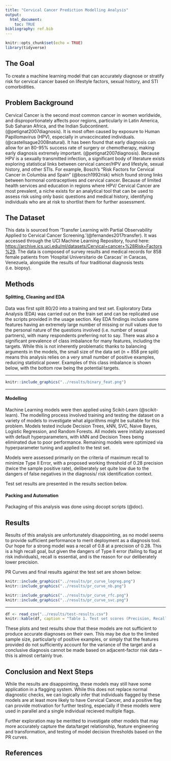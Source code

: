 ```yaml
---
title: "Cervical Cancer Prediction Modelling Analysis"
output: 
  html_document:
    toc: TRUE
bibliography: ref.bib
---
```


```r
knitr::opts_chunk$set(echo = TRUE)
library(tidyverse)
```

## The Goal

To create a machine learning model that can accurately diagnose or stratify risk for cervical cancer based on lifestyle factors, sexual history, and STI comorbidities.

## Problem Background

Cervical Cancer is the second most common cancer in women worldwide, and disproportionately affects poor regions, particularly in Latin America, Sub Saharan Africa, and the Indian Subcontinent. (@petignat2007diagnosis). It is most often caused by exposure to Human Papillomavirus (HPV), especially in unvaccincated individuals. (@castellsague2008natural). It has been found that early diagnosis can allow for an 80-95% success rate of surgery or chemotherapy, making early diagnosis extremely important. (@petignat2007diagnosis). Because HPV is a sexually transmitted infection, a significant body of literature exists exploring statistical links between cervical cancer/HPV and lifestyle, sexual history, and other STIs. For example, Bosch's "Risk Factors for Cervical Cancer in Columbia and Spain" (@bosch1992risk) which found strong links between hormonal contraceptives and cervical cancer. Because of limited health services and education in regions where HPV/ Cervical Cancer are most prevalent, a niche exists for an analytical tool that can be used to assess risk using only basic questions and medical history, identifying individuals who are at risk to shortlist them for further assessment. 

## The Dataset

This data is sourced from 'Transfer Learning with Partial Observability Applied to Cervical Cancer Screening.'(@fernandes2017transfer). It was accessed through the UCI Machine Learning Repository, found here: <https://archive.ics.uci.edu/ml/datasets/Cervical+cancer+%28Risk+Factors%29>. The data is composed of survey results and medical records for 858 female patients from 'Hospital Universitario de Caracas' in Caracas, Venezuela, alongside the results of four traditional diagnosis tests (i.e. biopsy).

## Methods

#### Splitting, Cleaning and EDA
Data was first split 80/20 into a training and test set. Exploratory Data Analysis (EDA) was carried out on the train set and can be replicated use the scripts provided in the usage section. Key EDA findings include some features having an extremely large number of missing or null values due to the personal nature of the questions involved (i.e. number of sexual partners), with many respondents preferring not to say. There was also a significant prevalence of class imbalance for many features, including the targets. While this is not inherently problematic thanks to balancing arguments in the models, the small size of the data set (n = 858 pre split) means this analysis relies on a very small number of positive examples, reducing statistical power. Examples of this class imbalance is shown below, with the bottom row being the potential targets. 

---

```r
knitr::include_graphics("../results/binary_feat.png")
```

---

#### Modelling
Machine Learning models were then applied using Scikit-Learn (@scikit-learn). The modelling process involved training and testing the dataset on a variety of models to investigate what algorithms might be suitable for this problem. Models tested include Decision Trees, kNN, SVC, Naive Bayes, Logistic Regression, and Random Forests. All models were initially assessed with default hyperparameters, with kNN and Decision Trees being eliminated due to poor performance. Remaining models were optimized via hyperparameter tuning and applied to the test set.

Models were assessed primarily on the criteria of maximum recall to minimize Type II Error, with a proposed working threshold of 0.28 precision (twice the sample positive rate), deliberately set quite low due to the dangers of false negatives in the diagnosis/ risk identification context.

Test set results are presented in the results section below.  

#### Packing and Automation
Packaging of this analysis was done using docopt scripts (@doc). 

## Results

Results of this analysis are unfortunately disappointing, as no model seems to provide sufficient performance to merit deployment as a diagnosis tool. Our hope for a strong model was a recall of 0.8 at a precision of 0.28. This is a high recall goal, but given the dangers of Type II error (failing to flag at risk individuals), recall is essential, and is the reason for our deliberately lower precision.

PR Curves and final results against the test set are shown below:

```r
knitr::include_graphics("../results/pr_curve_logreg.png")
knitr::include_graphics("../results/pr_curve_nb.png")
```
```r
knitr::include_graphics("../results/pr_curve_rfc.png")
knitr::include_graphics("../results/pr_curve_svc.png")
```
---
```r
df <- read_csv("../results/test-results.csv")
knitr::kable(df, caption = "Table 1. Test set scores (Precision, Recall, f1, AUC) for optimized models")
```
These plots and test results show that these models are not sufficient to produce accurate diagnoses on their own. This may be due to the limited sample size, particularly of positive examples, or simply that the features provided do not sufficiently account for the variance of the target and a conclusive diagnosis cannot be made based on adjacent-factor risk data -- this is almost certainly true. 

## Conclusion and Next Steps

While the results are disappointing, these models may still have some application in a flagging system. While this does not replace normal diagnostic checks, we can logically infer that individuals flagged by these models are at least more likely to have Cervical Cancer, and a positive flag can provide motivation for further testing, especially if these models were used in parallel and a single individual recieved multiple flags. 

Further exploration may be meritted to investigate other models that may more accurately capture the data/target relationship, feature engineering and transformation, and testing of model decision thresholds based on the PR curves. 

## References
